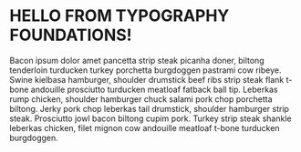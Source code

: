 
<Meta title="Foundations/Typography" />

# HELLO FROM TYPOGRAPHY FOUNDATIONS!

Bacon ipsum dolor amet pancetta strip steak picanha doner, biltong tenderloin turducken turkey porchetta burgdoggen pastrami cow ribeye. Swine kielbasa hamburger, shoulder drumstick beef ribs strip steak flank t-bone andouille prosciutto turducken meatloaf fatback ball tip. Leberkas rump chicken, shoulder hamburger chuck salami pork chop porchetta biltong. Jerky pork chop leberkas tail drumstick, shoulder hamburger strip steak. Prosciutto jowl bacon biltong cupim pork. Turkey strip steak shankle leberkas chicken, filet mignon cow andouille meatloaf t-bone turducken burgdoggen.
